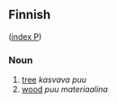 ==Finnish==
([[Wiktionary:Finnish_index_p|index P]])

===Noun===

# [[tree]] ''kasvava puu''
# [[wood]] ''puu materiaalina''